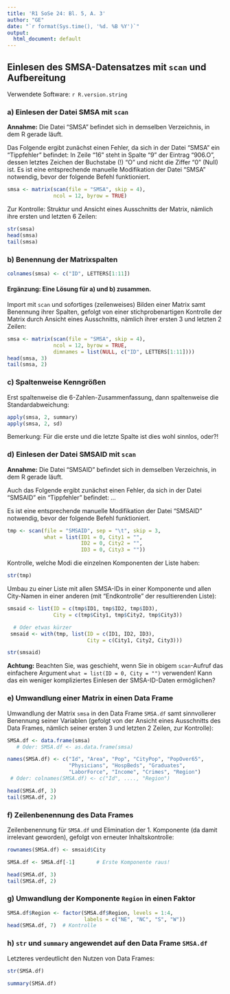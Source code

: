 ```yaml
---
title: 'R1 SoSe 24: Bl. 5, A. 3'
author: "GE"
date: "`r format(Sys.time(), '%d. %B %Y')`"
output:
  html_document: default
---
```


## Einlesen des SMSA-Datensatzes mit `scan` und Aufbereitung

Verwendete Software: `r R.version.string`

### a) Einlesen der Datei SMSA mit `scan`

**Annahme:** Die Datei "SMSA" befindet sich in demselben Verzeichnis,
in dem R gerade läuft.

Das Folgende ergibt zunächst einen Fehler, da sich in der Datei "SMSA"
ein "Tippfehler" befindet: In Zeile "16" steht in Spalte "9" der Eintrag
"906.O", dessen letztes Zeichen der Buchstabe (!) "O" und nicht die
Ziffer "0" (Null) ist. Es ist eine entsprechende manuelle Modifikation
der Datei "SMSA" notwendig, bevor der folgende Befehl funktioniert.

```r
smsa <- matrix(scan(file = "SMSA", skip = 4),
               ncol = 12, byrow = TRUE)
```

Zur Kontrolle: Struktur und Ansicht eines Ausschnitts der Matrix,
nämlich ihre ersten und letzten 6 Zeilen:
```r
str(smsa)
head(smsa)
tail(smsa)
```


### b) Benennung der Matrixspalten

```r
colnames(smsa) <- c("ID", LETTERS[1:11])
```


#### Ergänzung: Eine Lösung für a) und b) zusammen.

Import mit `scan` und sofortiges (zeilenweises) Bilden einer Matrix samt
Benennung ihrer Spalten, gefolgt von einer stichprobenartigen Kontrolle der
Matrix durch Ansicht eines Ausschnitts, nämlich ihrer ersten 3 und letzten
2 Zeilen:
```r
smsa <- matrix(scan(file = "SMSA", skip = 4),
               ncol = 12, byrow = TRUE,
               dimnames = list(NULL, c("ID", LETTERS[1:11])))
head(smsa, 3)
tail(smsa, 2)
```


### c) Spaltenweise Kenngrößen

Erst spaltenweise die 6-Zahlen-Zusammenfassung, dann spaltenweise die
Standardabweichung:
```r
apply(smsa, 2, summary)
apply(smsa, 2, sd)
```

Bemerkung: Für die erste und die letzte Spalte ist dies wohl sinnlos, oder?!


### d)  Einlesen der Datei SMSAID mit `scan`

**Annahme:** Die Datei "SMSAID" befindet sich in demselben Verzeichnis,
in dem R gerade läuft.

Auch das Folgende ergibt zunächst einen Fehler, da sich in der Datei "SMSAID"
ein "Tippfehler" befindet: ...

Es ist eine entsprechende manuelle Modifikation der Datei "SMSAID" notwendig,
bevor der folgende Befehl funktioniert.

```r
tmp <- scan(file = "SMSAID", sep = "\t", skip = 3,
            what = list(ID1 = 0, City1 = "",
                        ID2 = 0, City2 = "",
                        ID3 = 0, City3 = ""))
```

Kontrolle, welche Modi die einzelnen Komponenten der Liste haben:
```r
str(tmp)
```

Umbau zu einer Liste mit allen SMSA-IDs in einer Komponente und allen
City-Namen in einer anderen (mit "Endkontrolle" der resultierenden Liste):
```r
smsaid <- list(ID = c(tmp$ID1, tmp$ID2, tmp$ID3),
               City = c(tmp$City1, tmp$City2, tmp$City3))

  # Oder etwas kürzer
 smsaid <- with(tmp, list(ID = c(ID1, ID2, ID3),
                          City = c(City1, City2, City3)))

str(smsaid)
```

**Achtung:** Beachten Sie, was geschieht, wenn Sie in obigem `scan`-Aufruf das
einfachere Argument `what = list(ID = 0, City = "")` verwenden! Kann das ein
weniger kompliziertes Einlesen der SMSA-ID-Daten ermöglichen?


### e) Umwandlung einer Matrix in einen Data Frame

Umwandlung der Matrix `smsa` in den Data Frame `SMSA.df` samt sinnvollerer
Benennung seiner Variablen (gefolgt von der Ansicht eines Ausschnitts des
Data Frames, nämlich seiner ersten 3 und letzten 2 Zeilen, zur Kontrolle):
```r
SMSA.df <- data.frame(smsa)
   # Oder: SMSA.df <- as.data.frame(smsa)

names(SMSA.df) <- c("Id", "Area", "Pop", "CityPop", "PopOver65",
                    "Physicians", "HospBeds", "Graduates",
                    "LaborForce", "Income", "Crimes", "Region")
 # Oder: colnames(SMSA.df) <- c("Id", ...., "Region")

head(SMSA.df, 3)
tail(SMSA.df, 2)
```


### f) Zeilenbenennung des Data Frames

Zeilenbenennung für `SMSA.df` und Elimination der 1. Komponente (da damit irrelevant
geworden), gefolgt von erneuter Inhaltskontrolle:
```r
rownames(SMSA.df) <- smsaid$City

SMSA.df <- SMSA.df[-1]       # Erste Komponente raus!

head(SMSA.df, 3)
tail(SMSA.df, 2)
```


### g) Umwandlung der Komponente `Region` in einen Faktor
```r
SMSA.df$Region <- factor(SMSA.df$Region, levels = 1:4,
                         labels = c("NE", "NC", "S", "W"))
head(SMSA.df, 7)  # Kontrolle
```


### h) `str` und `summary` angewendet auf den Data Frame `SMSA.df`

Letzteres verdeutlicht den Nutzen von Data Frames:
```r
str(SMSA.df)

summary(SMSA.df)
```
